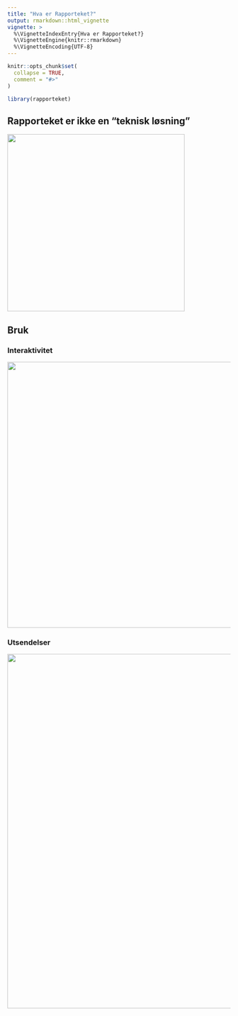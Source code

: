 ```yaml
---
title: "Hva er Rapporteket?"
output: rmarkdown::html_vignette
vignette: >
  %\VignetteIndexEntry{Hva er Rapporteket?}
  %\VignetteEngine{knitr::rmarkdown}
  %\VignetteEncoding{UTF-8}
---
```


```r
knitr::opts_chunk$set(
  collapse = TRUE,
  comment = "#>"
)
```

```r
library(rapporteket)
```

## Rapporteket er ikke en "teknisk løsning"
<img src="../inst/whatIs1.png" align="center" height="400" />

## Bruk

### Interaktivitet
<img src="../inst/whatIs2.png" align="center" height="600" />

### Utsendelser
<img src="../inst/whatIs3.png" align="center" height="800" />
